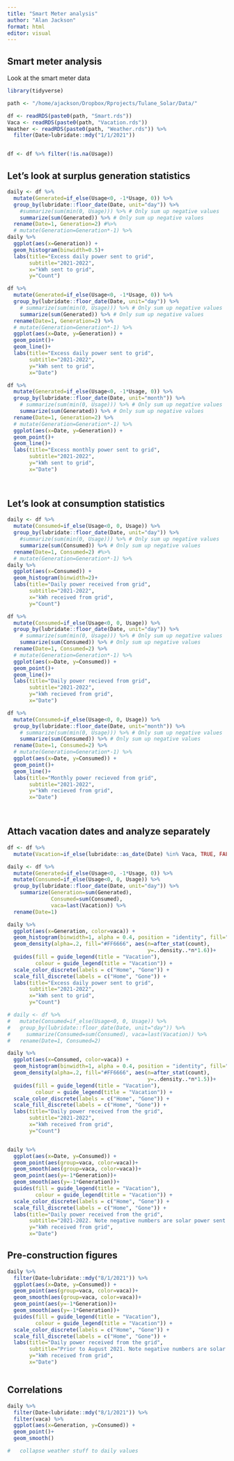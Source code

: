 ```yaml
---
title: "Smart Meter analysis"
author: "Alan Jackson"
format: html
editor: visual
---
```


## Smart meter analysis

Look at the smart meter data

```r

library(tidyverse)

path <- "/home/ajackson/Dropbox/Rprojects/Tulane_Solar/Data/"

df <- readRDS(paste0(path, "Smart.rds"))
Vaca <- readRDS(paste0(path, "Vacation.rds"))
Weather <- readRDS(paste0(path, "Weather.rds")) %>% 
  filter(Date>lubridate::mdy("1/1/2021"))


df <- df %>% filter(!is.na(Usage))

```

##      Let's look at surplus generation statistics

```r

daily <- df %>% 
  mutate(Generated=if_else(Usage<0, -1*Usage, 0)) %>% 
  group_by(lubridate::floor_date(Date, unit="day")) %>% 
    #summarize(sum(min(0, Usage))) %>% # Only sum up negative values
    summarize(sum(Generated)) %>% # Only sum up negative values
  rename(Date=1, Generation=2) #%>% 
  # mutate(Generation=Generation*-1) %>% 
daily %>% 
  ggplot(aes(x=Generation)) +
  geom_histogram(binwidth=0.5)+
  labs(title="Excess daily power sent to grid",
       subtitle="2021-2022",
       x="kWh sent to grid",
       y="Count")

df %>% 
  mutate(Generated=if_else(Usage<0, -1*Usage, 0)) %>% 
  group_by(lubridate::floor_date(Date, unit="day")) %>% 
    # summarize(sum(min(0, Usage))) %>% # Only sum up negative values
    summarize(sum(Generated)) %>% # Only sum up negative values
  rename(Date=1, Generation=2) %>% 
  # mutate(Generation=Generation*-1) %>% 
  ggplot(aes(x=Date, y=Generation)) +
  geom_point()+
  geom_line()+
  labs(title="Excess daily power sent to grid",
       subtitle="2021-2022",
       y="kWh sent to grid",
       x="Date")

df %>% 
  mutate(Generated=if_else(Usage<0, -1*Usage, 0)) %>% 
  group_by(lubridate::floor_date(Date, unit="month")) %>% 
    # summarize(sum(min(0, Usage))) %>% # Only sum up negative values
    summarize(sum(Generated)) %>% # Only sum up negative values
  rename(Date=1, Generation=2) %>% 
  # mutate(Generation=Generation*-1) %>% 
  ggplot(aes(x=Date, y=Generation)) +
  geom_point()+
  geom_line()+
  labs(title="Excess monthly power sent to grid",
       subtitle="2021-2022",
       y="kWh sent to grid",
       x="Date")

  
```




##      Let's look at consumption statistics

```r

daily <- df %>% 
  mutate(Consumed=if_else(Usage<0, 0, Usage)) %>% 
  group_by(lubridate::floor_date(Date, unit="day")) %>% 
    #summarize(sum(min(0, Usage))) %>% # Only sum up negative values
    summarize(sum(Consumed)) %>% # Only sum up negative values
  rename(Date=1, Consumed=2) #%>% 
  # mutate(Generation=Generation*-1) %>% 
daily %>% 
  ggplot(aes(x=Consumed)) +
  geom_histogram(binwidth=2)+
  labs(title="Daily power received from grid",
       subtitle="2021-2022",
       x="kWh received from grid",
       y="Count")

df %>% 
  mutate(Consumed=if_else(Usage<0, 0, Usage)) %>% 
  group_by(lubridate::floor_date(Date, unit="day")) %>% 
    # summarize(sum(min(0, Usage))) %>% # Only sum up negative values
    summarize(sum(Consumed)) %>% # Only sum up negative values
  rename(Date=1, Consumed=2) %>% 
  # mutate(Generation=Generation*-1) %>% 
  ggplot(aes(x=Date, y=Consumed)) +
  geom_point()+
  geom_line()+
  labs(title="Daily power recieved from grid",
       subtitle="2021-2022",
       y="kWh recieved from grid",
       x="Date")

df %>% 
  mutate(Consumed=if_else(Usage<0, 0, Usage)) %>% 
  group_by(lubridate::floor_date(Date, unit="month")) %>% 
    # summarize(sum(min(0, Usage))) %>% # Only sum up negative values
    summarize(sum(Consumed)) %>% # Only sum up negative values
  rename(Date=1, Consumed=2) %>% 
  # mutate(Generation=Generation*-1) %>% 
  ggplot(aes(x=Date, y=Consumed)) +
  geom_point()+
  geom_line()+
  labs(title="Monthly power recieved from grid",
       subtitle="2021-2022",
       y="kWh recieved from grid",
       x="Date")

  
```

##        Attach vacation dates and analyze separately

```r

df <- df %>% 
  mutate(Vacation=if_else(lubridate::as_date(Date) %in% Vaca, TRUE, FALSE))

daily <- df %>% 
  mutate(Generated=if_else(Usage<0, -1*Usage, 0)) %>% 
  mutate(Consumed=if_else(Usage<0, 0, Usage)) %>% 
  group_by(lubridate::floor_date(Date, unit="day")) %>% 
    summarize(Generation=sum(Generated), 
              Consumed=sum(Consumed),
              vaca=last(Vacation)) %>% 
  rename(Date=1)  

daily %>% 
  ggplot(aes(x=Generation, color=vaca)) +
  geom_histogram(binwidth=1, alpha = 0.4, position = "identity", fill="white")+
  geom_density(alpha=.2, fill="#FF6666", aes(n=after_stat(count), 
                                             y=..density..*n*1.6))+
  guides(fill = guide_legend(title = "Vacation"),
         colour = guide_legend(title = "Vacation")) +
  scale_color_discrete(labels = c("Home", "Gone")) +
  scale_fill_discrete(labels = c("Home", "Gone")) +
  labs(title="Excess daily power sent to grid",
       subtitle="2021-2022",
       x="kWh sent to grid",
       y="Count")

# daily <- df %>% 
#   mutate(Consumed=if_else(Usage<0, 0, Usage)) %>% 
#   group_by(lubridate::floor_date(Date, unit="day")) %>% 
#     summarize(Consumed=sum(Consumed), vaca=last(Vacation)) %>%
#   rename(Date=1, Consumed=2)  

daily %>% 
  ggplot(aes(x=Consumed, color=vaca)) +
  geom_histogram(binwidth=1, alpha = 0.4, position = "identity", fill="white")+
  geom_density(alpha=.2, fill="#FF6666", aes(n=after_stat(count), 
                                             y=..density..*n*1.5))+
  guides(fill = guide_legend(title = "Vacation"),
         colour = guide_legend(title = "Vacation")) +
  scale_color_discrete(labels = c("Home", "Gone")) +
  scale_fill_discrete(labels = c("Home", "Gone")) +
  labs(title="Daily power received from the grid",
       subtitle="2021-2022",
       x="kWh received from grid",
       y="Count")


daily %>% 
  ggplot(aes(x=Date, y=Consumed)) +
  geom_point(aes(group=vaca, color=vaca))+
  geom_smooth(aes(group=vaca, color=vaca))+
  geom_point(aes(y=-1*Generation))+
  geom_smooth(aes(y=-1*Generation))+
  guides(fill = guide_legend(title = "Vacation"),
         colour = guide_legend(title = "Vacation")) +
  scale_color_discrete(labels = c("Home", "Gone")) +
  scale_fill_discrete(labels = c("Home", "Gone")) +
  labs(title="Daily power received from the grid",
       subtitle="2021-2022. Note negative numbers are solar power sent to the grid",
       y="kWh received from grid",
       x="Date")

```

##        Pre-construction figures

```r

daily %>% 
  filter(Date<lubridate::mdy("8/1/2021")) %>% 
  ggplot(aes(x=Date, y=Consumed)) +
  geom_point(aes(group=vaca, color=vaca))+
  geom_smooth(aes(group=vaca, color=vaca))+
  geom_point(aes(y=-1*Generation))+
  geom_smooth(aes(y=-1*Generation))+
  guides(fill = guide_legend(title = "Vacation"),
         colour = guide_legend(title = "Vacation")) +
  scale_color_discrete(labels = c("Home", "Gone")) +
  scale_fill_discrete(labels = c("Home", "Gone")) +
  labs(title="Daily power received from the grid",
       subtitle="Prior to August 2021. Note negative numbers are solar power sent to the grid",
       y="kWh received from grid",
       x="Date")



```

##        Correlations

```r

daily %>% 
  filter(Date<lubridate::mdy("8/1/2021")) %>% 
  filter(vaca) %>% 
  ggplot(aes(x=Generation, y=Consumed)) +
  geom_point()+
  geom_smooth()

#   collapse weather stuff to daily values


```













